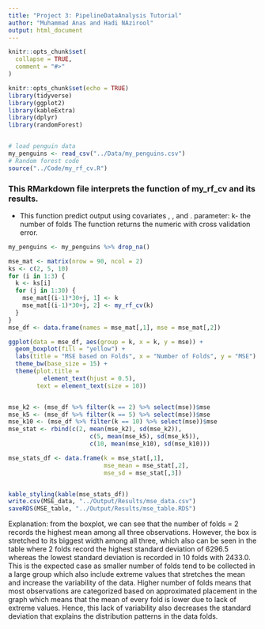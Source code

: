 ```yaml
---
title: "Project 3: PipelineDataAnalysis Tutorial"
author: "Muhammad Anas and Hadi NAzirool"
output: html_document
---
```


```r
knitr::opts_chunk$set(
  collapse = TRUE,
  comment = "#>"
)
```

```r
knitr::opts_chunk$set(echo = TRUE)
library(tidyverse)
library(ggplot2)
library(kableExtra)
library(dplyr)
library(randomForest)


# load penguin data
my_penguins <- read_csv("../Data/my_penguins.csv")
# Random forest code
source("../Code/my_rf_cv.R")
```
### This RMarkdown file interprets the function of my_rf_cv and its results.
- This function predict output \code{body_mass_g} using covariates \code{bill_length_mm},
\code{bill_depth_mm}, and \code{flipper_length_mm}.
parameter: k- the number of folds
The function returns the numeric with cross validation error.

```r
my_penguins <- my_penguins %>% drop_na()

mse_mat <- matrix(nrow = 90, ncol = 2)
ks <- c(2, 5, 10)
for (i in 1:3) {
  k <- ks[i]
  for (j in 1:30) {
    mse_mat[(i-1)*30+j, 1] <- k
    mse_mat[(i-1)*30+j, 2] <- my_rf_cv(k)
  }
}
mse_df <- data.frame(names = mse_mat[,1], mse = mse_mat[,2])

ggplot(data = mse_df, aes(group = k, x = k, y = mse)) +
  geom_boxplot(fill = "yellow") +
  labs(title = "MSE based on Folds", x = "Number of Folds", y = "MSE") +
  theme_bw(base_size = 15) +
  theme(plot.title =
          element_text(hjust = 0.5),
        text = element_text(size = 10))


mse_k2 <- (mse_df %>% filter(k == 2) %>% select(mse))$mse
mse_k5 <- (mse_df %>% filter(k == 5) %>% select(mse))$mse
mse_k10 <- (mse_df %>% filter(k == 10) %>% select(mse))$mse
mse_stat <- rbind(c(2, mean(mse_k2), sd(mse_k2)),
                       c(5, mean(mse_k5), sd(mse_k5)),
                       c(10, mean(mse_k10), sd(mse_k10)))
```
```r
mse_stats_df <- data.frame(k = mse_stat[,1],
                           mse_mean = mse_stat[,2],
                           mse_sd = mse_stat[,3])


kable_styling(kable(mse_stats_df))
write.csv(MSE_data, "../Output/Results/mse_data.csv")
saveRDS(MSE_table, "../Output/Results/mse_table.RDS")
```

Explanation: from the boxplot, we can see that the number of folds = 2 records
the highest mean among all three observations. However, the box is stretched
to its biggest width among all three, which also can be seen in the table where 
2 folds record the highest standard deviation of 6296.5 whereas the lowest 
standard deviation is recorded in 10  folds with 2433.0. This is the expected case
as smaller number of folds tend to be collected in a large group which also
include extreme values that stretches the mean and increase the
variability of the data. Higher number of folds means that most observations
are categorized based on approximated placement in the graph which means
that the mean of every fold is lower due to lack of extreme values. Hence,
this lack of variability also decreases the standard deviation that explains the
distribution patterns in the data folds.